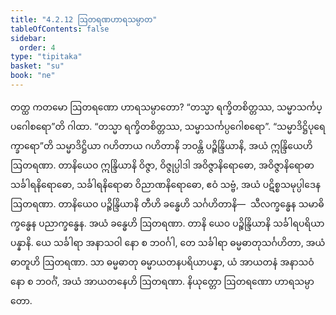 ```yaml
---
title: "4.2.12 ဩတရဏဟာရသမ္ပာတ"
tableOfContents: false
sidebar:
  order: 4
type: "tipitaka"
basket: "su"
book: "ne"
---
```



<DynamicBreadcrumb />

<Division number="74" book="ne">

<Paragraph number="524" book="ne">
တတ္ထ ကတမော ဩတရဏော ဟာရသမ္ပာတော?
</Paragraph>

<Paragraph number="525" book="ne">
“တသ္မာ ရက္ခိတစိတ္တဿ, သမ္မာသင်္ကပ္ပဂေါစရော”တိ ဂါထာ. “တသ္မာ ရက္ခိတစိတ္တဿ, သမ္မာသင်္ကပ္ပဂေါစရော”. “သမ္မာဒိဋ္ဌိပုရေက္ခာရော”တိ သမ္မာဒိဋ္ဌိယာ ဂဟိတာယ ဂဟိတာနိ ဘဝန္တိ ပဉ္စိန္ဒြိယာနိ, အယံ ဣန္ဒြိယေဟိ ဩတရဏာ.
</Paragraph>

<Paragraph number="526" book="ne">
တာနိယေဝ ဣန္ဒြိယာနိ ဝိဇ္ဇာ, ဝိဇ္ဇုပ္ပါဒါ အဝိဇ္ဇာနိရောဓော, အဝိဇ္ဇာနိရောဓာ သင်္ခါရနိရောဓော, သင်္ခါရနိရောဓာ ဝိညာဏနိရောဓော, ဧဝံ သဗ္ဗံ, အယံ ပဋိစ္စသမုပ္ပါဒေန ဩတရဏာ.
</Paragraph>

<Paragraph number="527" book="ne">
တာနိယေဝ ပဉ္စိန္ဒြိယာနိ တီဟိ ခန္ဓေဟိ သင်္ဂဟိတာနိ—  သီလက္ခန္ဓေန သမာဓိက္ခန္ဓေန ပညာက္ခန္ဓေန. အယံ ခန္ဓေဟိ ဩတရဏာ.
</Paragraph>

<Paragraph number="528" book="ne">
တာနိ ယေဝ ပဉ္စိန္ဒြိယာနိ သင်္ခါရပရိယာပန္နာနိ. ယေ သင်္ခါရာ အနာသဝါ နော စ ဘဝင်္ဂါ, တေ သင်္ခါရာ ဓမ္မဓာတုသင်္ဂဟိတာ, အယံ ဓာတူဟိ ဩတရဏာ.
</Paragraph>

<Paragraph number="529" book="ne">
သာ ဓမ္မဓာတု ဓမ္မာယတနပရိယာပန္နာ, ယံ အာယတနံ အနာသဝံ နော စ ဘဝင်္ဂံ, အယံ အာယတနေဟိ ဩတရဏာ.

</Paragraph>
</Division>

<Paragraph number="530" type="center" book="ne">
နိယုတ္တော ဩတရဏော ဟာရသမ္ပာတော.
</Paragraph>